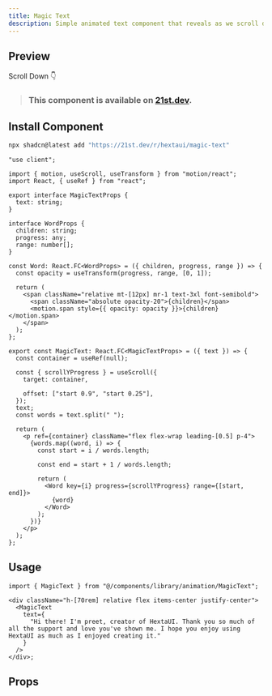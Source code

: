 ```yaml
---
title: Magic Text
description: Simple animated text component that reveals as we scroll down the page.
---
```



## Preview

<PreviewContainer className="h-[70rem] relative">
  <div className="flex items-center justify-center gap-1 absolute w-full top-10 mx-auto font-medium">
    Scroll Down 👇
  </div>
  <MagicText
    text={
      "Hi there! I'm preet, creator of HextaUI. Thank you so much of all the support and love you've shown me. I hope you enjoy using HextaUI as much as I enjoyed creating it."
    }
  />
</PreviewContainer>

> ### This component is available on [21st.dev](https://tinyurl.com/3a2cw3ht).

## Install Component

```bash tab="CLI" title="NPM"
npx shadcn@latest add "https://21st.dev/r/hextaui/magic-text"
```

```tsx title="MagicText.tsx" tab="Manually"
"use client";

import { motion, useScroll, useTransform } from "motion/react";
import React, { useRef } from "react";

export interface MagicTextProps {
  text: string;
}

interface WordProps {
  children: string;
  progress: any;
  range: number[];
}

const Word: React.FC<WordProps> = ({ children, progress, range }) => {
  const opacity = useTransform(progress, range, [0, 1]);

  return (
    <span className="relative mt-[12px] mr-1 text-3xl font-semibold">
      <span className="absolute opacity-20">{children}</span>
      <motion.span style={{ opacity: opacity }}>{children}</motion.span>
    </span>
  );
};

export const MagicText: React.FC<MagicTextProps> = ({ text }) => {
  const container = useRef(null);

  const { scrollYProgress } = useScroll({
    target: container,

    offset: ["start 0.9", "start 0.25"],
  });
  text;
  const words = text.split(" ");

  return (
    <p ref={container} className="flex flex-wrap leading-[0.5] p-4">
      {words.map((word, i) => {
        const start = i / words.length;

        const end = start + 1 / words.length;

        return (
          <Word key={i} progress={scrollYProgress} range={[start, end]}>
            {word}
          </Word>
        );
      })}
    </p>
  );
};
```

## Usage

```tsx title="index.tsx"
import { MagicText } from "@/components/library/animation/MagicText";

<div className="h-[70rem] relative flex items-center justify-center">
  <MagicText
    text={
      "Hi there! I'm preet, creator of HextaUI. Thank you so much of all the support and love you've shown me. I hope you enjoy using HextaUI as much as I enjoyed creating it."
    }
  />
</div>;
```

## Props

<AutoTypeTable
  path="./components/library/animation/MagicText.tsx"
  name="MagicTextProps"
/>
